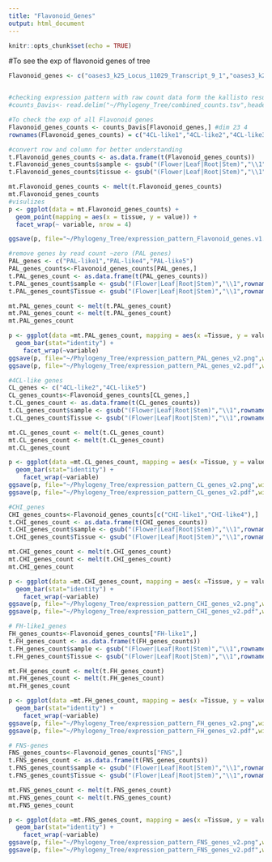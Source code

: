 ```yaml
---
title: "Flavonoid_Genes"
output: html_document
---
```


```r
knitr::opts_chunk$set(echo = TRUE)
```

#To see the exp of flavonoid genes of tree

```r
Flavonoid_genes <- c("oases3_k25_Locus_11029_Transcript_9_1","oases3_k25_Locus_4163_Transcript_5_1","oases3_k37_Locus_4395_Transcript_4_1","oases3_k43_Locus_7570_Transcript_3_1","oases6_k25_Locus_30933_Transcript_3_1","TRINITY_DN75605_c0_g1_i1","oases6_k37_Locus_13492_Transcript_4_1","oases2_k37_Locus_48872_Transcript_1_1","oases3_CL10153Contig1_2","oases3_k49_Locus_9379_Transcript_12_1","oases6_k25_Locus_14487_Transcript_14_1","oases6_k37_Locus_61759_Transcript_1_1","oases2_k25_Locus_50568_Transcript_1_1","oases3_k25_Locus_15765_Transcript_6_1","oases2_k25_Locus_16219_Transcript_3_1","oases3_k43_Locus_8457_Transcript_7_1","oases6_k37_Locus_57857_Transcript_1_1","oases6_k49_Locus_12143_Transcript_7_2","oases2_k31_Locus_1941_Transcript_18_1","oases3_k43_Locus_21058_Transcript_1_1","TRINITY_DN121792_c0_g1_i1","TRINITY_DN38110_c0_g8_i1","oases2_k25_Locus_8995_Transcript_3_1")


#checking expression pattern with raw count data form the kallisto result, used the result of mapped each tissue back into assembled transcriptome
#counts_Davis<- read.delim("~/Phylogeny_Tree/combined_counts.tsv",header = T, row.names = 1)

#To check the exp of all Flavonoid genes
Flavonoid_genes_counts <- counts_Davis[Flavonoid_genes,] #dim 23 4
rownames(Flavonoid_genes_counts) = c("4CL-like1","4CL-like2","4CL-like3","4CL-like4","4CL-like5","4CL-like6","C2'H","CHI-like1","CHI-like2","CHI-like3","CHI-like4","CHI-like5","CHS-like1","CHS-like2","FH-like1","FH-like2","FH-like3","FNS","PAL-like1","PAL-like2","PAL-like3","PAL-like4","PAL-like5")

#convert row and column for better understanding
t.Flavonoid_genes_counts <- as.data.frame(t(Flavonoid_genes_counts))
t.Flavonoid_genes_counts$sample <- gsub("(Flower|Leaf|Root|Stem)","\\1",rownames(t.Flavonoid_genes_counts))
t.Flavonoid_genes_counts$tissue <- gsub("(Flower|Leaf|Root|Stem)","\\1",rownames(t.Flavonoid_genes_counts))

mt.Flavonoid_genes_counts <- melt(t.Flavonoid_genes_counts)
mt.Flavonoid_genes_counts
#visulizes
p <- ggplot(data = mt.Flavonoid_genes_counts) + 
  geom_point(mapping = aes(x = tissue, y = value)) + 
  facet_wrap(~ variable, nrow = 4)

ggsave(p, file="~/Phylogeny_Tree/expression_pattern_Flavonoid_genes.v1.png",width=15,height=15)
```

```r
#remove genes by read count ~zero (PAL genes)
PAL_genes <- c("PAL-like1","PAL-like4","PAL-like5")
PAL_genes_counts<-Flavonoid_genes_counts[PAL_genes,]
t.PAL_genes_count <- as.data.frame(t(PAL_genes_counts))
t.PAL_genes_count$sample <- gsub("(Flower|Leaf|Root|Stem)","\\1",rownames(t.PAL_genes_count))
t.PAL_genes_count$Tissue <- gsub("(Flower|Leaf|Root|Stem)","\\1",rownames(t.PAL_genes_count))

mt.PAL_genes_count <- melt(t.PAL_genes_count)
mt.PAL_genes_count <- melt(t.PAL_genes_count)
mt.PAL_genes_count

p <- ggplot(data =mt.PAL_genes_count, mapping = aes(x =Tissue, y = value, fill=Tissue)) + 
  geom_bar(stat="identity") + 
    facet_wrap(~variable)
ggsave(p, file="~/Phylogeny_Tree/expression_pattern_PAL_genes_v2.png",width=8,height=4)
ggsave(p, file="~/Phylogeny_Tree/expression_pattern_PAL_genes_v2.pdf",width=8,height=3)
```


```r
#4CL-like genes
CL_genes <- c("4CL-like2","4CL-like5")
CL_genes_counts<-Flavonoid_genes_counts[CL_genes,]
t.CL_genes_count <- as.data.frame(t(CL_genes_counts))
t.CL_genes_count$sample <- gsub("(Flower|Leaf|Root|Stem)","\\1",rownames(t.CL_genes_count))
t.CL_genes_count$Tissue <- gsub("(Flower|Leaf|Root|Stem)","\\1",rownames(t.CL_genes_count))

mt.CL_genes_count <- melt(t.CL_genes_count)
mt.CL_genes_count <- melt(t.CL_genes_count)
mt.CL_genes_count

p <- ggplot(data =mt.CL_genes_count, mapping = aes(x =Tissue, y = value, fill=Tissue)) + 
  geom_bar(stat="identity") + 
    facet_wrap(~variable)
ggsave(p, file="~/Phylogeny_Tree/expression_pattern_CL_genes_v2.png",width=6,height=4)
ggsave(p, file="~/Phylogeny_Tree/expression_pattern_CL_genes_v2.pdf",width=6,height=4)
```

```r
#CHI_genes
CHI_genes_counts<-Flavonoid_genes_counts[c("CHI-like1","CHI-like4"),]
t.CHI_genes_count <- as.data.frame(t(CHI_genes_counts))
t.CHI_genes_count$sample <- gsub("(Flower|Leaf|Root|Stem)","\\1",rownames(t.CHI_genes_count))
t.CHI_genes_count$Tissue <- gsub("(Flower|Leaf|Root|Stem)","\\1",rownames(t.CHI_genes_count))

mt.CHI_genes_count <- melt(t.CHI_genes_count)
mt.CHI_genes_count <- melt(t.CHI_genes_count)
mt.CHI_genes_count

p <- ggplot(data =mt.CHI_genes_count, mapping = aes(x =Tissue, y = value, fill=Tissue)) + 
  geom_bar(stat="identity") + 
    facet_wrap(~variable)
ggsave(p, file="~/Phylogeny_Tree/expression_pattern_CHI_genes_v2.png",width=5,height=3)
ggsave(p, file="~/Phylogeny_Tree/expression_pattern_CHI_genes_v2.pdf",width=6,height=3)
```


```r
# FH-like1_genes
FH_genes_counts<-Flavonoid_genes_counts["FH-like1",]
t.FH_genes_count <- as.data.frame(t(FH_genes_counts))
t.FH_genes_count$sample <- gsub("(Flower|Leaf|Root|Stem)","\\1",rownames(t.FH_genes_count))
t.FH_genes_count$Tissue <- gsub("(Flower|Leaf|Root|Stem)","\\1",rownames(t.FH_genes_count))

mt.FH_genes_count <- melt(t.FH_genes_count)
mt.FH_genes_count <- melt(t.FH_genes_count)
mt.FH_genes_count

p <- ggplot(data =mt.FH_genes_count, mapping = aes(x =Tissue, y = value, fill=Tissue)) + 
  geom_bar(stat="identity") + 
    facet_wrap(~variable)
ggsave(p, file="~/Phylogeny_Tree/expression_pattern_FH_genes_v2.png",width=5,height=3)
ggsave(p, file="~/Phylogeny_Tree/expression_pattern_FH_genes_v2.pdf",width=5,height=3)
```

```r
# FNS-genes
FNS_genes_counts<-Flavonoid_genes_counts["FNS",]
t.FNS_genes_count <- as.data.frame(t(FNS_genes_counts))
t.FNS_genes_count$sample <- gsub("(Flower|Leaf|Root|Stem)","\\1",rownames(t.FNS_genes_count))
t.FNS_genes_count$Tissue <- gsub("(Flower|Leaf|Root|Stem)","\\1",rownames(t.FNS_genes_count))

mt.FNS_genes_count <- melt(t.FNS_genes_count)
mt.FNS_genes_count <- melt(t.FNS_genes_count)
mt.FNS_genes_count

p <- ggplot(data =mt.FNS_genes_count, mapping = aes(x =Tissue, y = value, fill=Tissue)) + 
  geom_bar(stat="identity") + 
    facet_wrap(~variable)
ggsave(p, file="~/Phylogeny_Tree/expression_pattern_FNS_genes_v2.png",width=5,height=3)
ggsave(p, file="~/Phylogeny_Tree/expression_pattern_FNS_genes_v2.pdf",width=5,height=3)
```